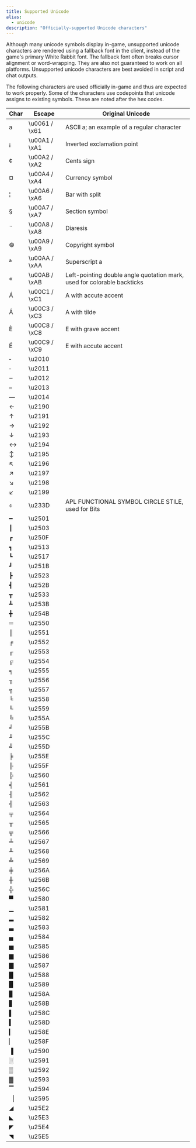 ```yaml
---
title: Supported Unicode
alias:
  - unicode
description: "Officially-supported Unicode characters"
---
```


Although many unicode symbols display in-game, unsupported unicode characters are rendered using a fallback font in the client, instead of the game's primary White Rabbit font. The fallback font often breaks cursor alignment or word-wrapping. They are also not guaranteed to work on all platforms. Unsupported unicode characters are best avoided in script and chat outputs.

The following characters are used officially in-game and thus are expected to work properly. Some of the characters use codepoints that unicode assigns to existing symbols. These are noted after the hex codes.

| Char | Escape        | Original Unicode                                                        |
| ---- | ------------- | ----------------------------------------------------------------------- |
| a    | \u0061 / \x61 | ASCII a; an example of a regular character                              |
| ¡    | \u00A1 / \xA1 | Inverted exclamation point                                              |
| ¢    | \u00A2 / \xA2 | Cents sign                                                              |
| ¤    | \u00A4 / \xA4 | Currency symbol                                                         |
| ¦    | \u00A6 / \xA6 | Bar with split                                                          |
| §    | \u00A7 / \xA7 | Section symbol                                                          |
| ¨    | \u00A8 / \xA8 | Diaresis                                                                |
| ©    | \u00A9 / \xA9 | Copyright symbol                                                        |
| ª    | \u00AA / \xAA | Superscript a                                                           |
| «    | \u00AB / \xAB | Left-pointing double angle quotation mark, used for colorable backticks |
| Á    | \u00C1 / \xC1 | A with accute accent                                                    |
| Ã    | \u00C3 / \xC3 | A with tilde                                                            |
| È    | \u00C8 / \xC8 | E with grave accent                                                     |
| É    | \u00C9 / \xC9 | E with accute accent                                                    |
| ‐    | \u2010        |                                                                         |
| ‑    | \u2011        |                                                                         |
| ‒    | \u2012        |                                                                         |
| –    | \u2013        |                                                                         |
| —    | \u2014        |                                                                         |
| ←    | \u2190        |                                                                         |
| ↑    | \u2191        |                                                                         |
| →    | \u2192        |                                                                         |
| ↓    | \u2193        |                                                                         |
| ↔    | \u2194        |                                                                         |
| ↕    | \u2195        |                                                                         |
| ↖    | \u2196        |                                                                         |
| ↗    | \u2197        |                                                                         |
| ↘    | \u2198        |                                                                         |
| ↙    | \u2199        |                                                                         |
| ⌽   | \u233D        | APL FUNCTIONAL SYMBOL CIRCLE STILE, used for Bits                       |
| ━    | \u2501        |                                                                         |
| ┃    | \u2503        |                                                                         |
| ┏    | \u250F        |                                                                         |
| ┓    | \u2513        |                                                                         |
| ┗    | \u2517        |                                                                         |
| ┛    | \u251B        |                                                                         |
| ┣    | \u2523        |                                                                         |
| ┫    | \u252B        |                                                                         |
| ┳    | \u2533        |                                                                         |
| ┻    | \u253B        |                                                                         |
| ╋    | \u254B        |                                                                         |
| ═    | \u2550        |                                                                         |
| ║    | \u2551        |                                                                         |
| ╒    | \u2552        |                                                                         |
| ╓    | \u2553        |                                                                         |
| ╔    | \u2554        |                                                                         |
| ╕    | \u2555        |                                                                         |
| ╖    | \u2556        |                                                                         |
| ╗    | \u2557        |                                                                         |
| ╘    | \u2558        |                                                                         |
| ╙    | \u2559        |                                                                         |
| ╚    | \u255A        |                                                                         |
| ╛    | \u255B        |                                                                         |
| ╜    | \u255C        |                                                                         |
| ╝    | \u255D        |                                                                         |
| ╞    | \u255E        |                                                                         |
| ╟    | \u255F        |                                                                         |
| ╠    | \u2560        |                                                                         |
| ╡    | \u2561        |                                                                         |
| ╢    | \u2562        |                                                                         |
| ╣    | \u2563        |                                                                         |
| ╤    | \u2564        |                                                                         |
| ╥    | \u2565        |                                                                         |
| ╦    | \u2566        |                                                                         |
| ╧    | \u2567        |                                                                         |
| ╨    | \u2568        |                                                                         |
| ╩    | \u2569        |                                                                         |
| ╪    | \u256A        |                                                                         |
| ╫    | \u256B        |                                                                         |
| ╬    | \u256C        |                                                                         |
| ▀    | \u2580        |                                                                         |
| ▁    | \u2581        |                                                                         |
| ▂    | \u2582        |                                                                         |
| ▃    | \u2583        |                                                                         |
| ▄    | \u2584        |                                                                         |
| ▅    | \u2585        |                                                                         |
| ▆    | \u2586        |                                                                         |
| ▇    | \u2587        |                                                                         |
| █    | \u2588        |                                                                         |
| ▉    | \u2589        |                                                                         |
| ▊    | \u258A        |                                                                         |
| ▋    | \u258B        |                                                                         |
| ▌    | \u258C        |                                                                         |
| ▍    | \u258D        |                                                                         |
| ▎    | \u258E        |                                                                         |
| ▏    | \u258F        |                                                                         |
| ▐    | \u2590        |                                                                         |
| ░    | \u2591        |                                                                         |
| ▒    | \u2592        |                                                                         |
| ▓    | \u2593        |                                                                         |
| ▔    | \u2594        |                                                                         |
| ▕    | \u2595        |                                                                         |
| ◢    | \u25E2        |                                                                         |
| ◣    | \u25E3        |                                                                         |
| ◤    | \u25E4        |                                                                         |
| ◥    | \u25E5        |                                                                         |

